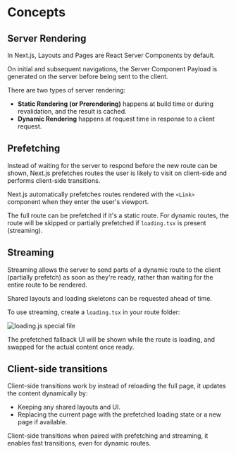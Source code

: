 # Concepts


## Server Rendering

In Next.js, Layouts and Pages are React Server Components by default.

On initial and subsequent navigations, the Server Component Payload is generated on the server before being sent to the client.

There are two types of server rendering:
- **Static Rendering (or Prerendering)** happens at build time or during revalidation, and the result is cached.
- **Dynamic Rendering** happens at request time in response to a client request.


## Prefetching

Instead of waiting for the server to respond before the new route can be shown, Next.js prefetches routes the user is likely to visit on client-side and performs client-side transitions.

Next.js automatically prefetches routes rendered with the `<Link>` component when they enter the user's viewport.

The full route can be prefetched if it's a static route. For dynamic routes, the route will be skipped or partially prefetched if `loading.tsx` is present (streaming).


## Streaming

Streaming allows the server to send parts of a dynamic route to the client (partially prefetch) as soon as they're ready, rather than waiting for the entire route to be rendered.

Shared layouts and loading skeletons can be requested ahead of time.

To use streaming, create a `loading.tsx` in your route folder:

![loading.js special file](https://h8DxKfmAPhn8O0p3.public.blob.vercel-storage.com/docs/light/loading-special-file.png)

The prefetched fallback UI will be shown while the route is loading, and swapped for the actual content once ready.


## Client-side transitions

Client-side transitions work by instead of reloading the full page, it updates the content dynamically by:

- Keeping any shared layouts and UI.
- Replacing the current page with the prefetched loading state or a new page if available.

Client-side transitions when paired with prefetching and streaming, it enables fast transitions, even for dynamic routes.
